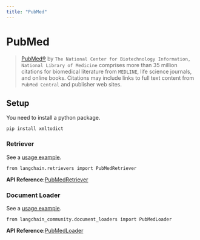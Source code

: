 ```yaml
---
title: "PubMed"
---
```


# PubMed

> [PubMed®](https://pubmed.ncbi.nlm.nih.gov/) by `The National Center for Biotechnology Information, National Library of Medicine` comprises more than 35 million citations for biomedical literature from `MEDLINE`, life science journals, and online books. Citations may include links to full text content from `PubMed Central` and publisher web sites.

## Setup

You need to install a python package.

```
pip install xmltodict
```

### Retriever

See a [usage example](/oss/integrations/retrievers/pubmed).

```
from langchain.retrievers import PubMedRetriever
```

**API Reference:**[PubMedRetriever](https://python.langchain.com/api_reference/community/retrievers/langchain_community.retrievers.pubmed.PubMedRetriever.html)

### Document Loader

See a [usage example](/oss/integrations/document_loaders/pubmed).

```
from langchain_community.document_loaders import PubMedLoader
```

**API Reference:**[PubMedLoader](https://python.langchain.com/api_reference/community/document_loaders/langchain_community.document_loaders.pubmed.PubMedLoader.html)
